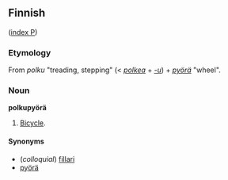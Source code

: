 ==Finnish==
([[Wiktionary:Finnish_index_p|index P]])

===Etymology===
From ''polku'' "treading, stepping" (&lt; ''[[polkea]]'' + ''[[-u#Finnish|-u]]'') + ''[[pyörä]]'' "wheel".

===Noun===
'''polkupyörä'''

# [[Bicycle]].

====Synonyms====
*(''colloquial'') [[fillari]] 
*[[pyörä]]